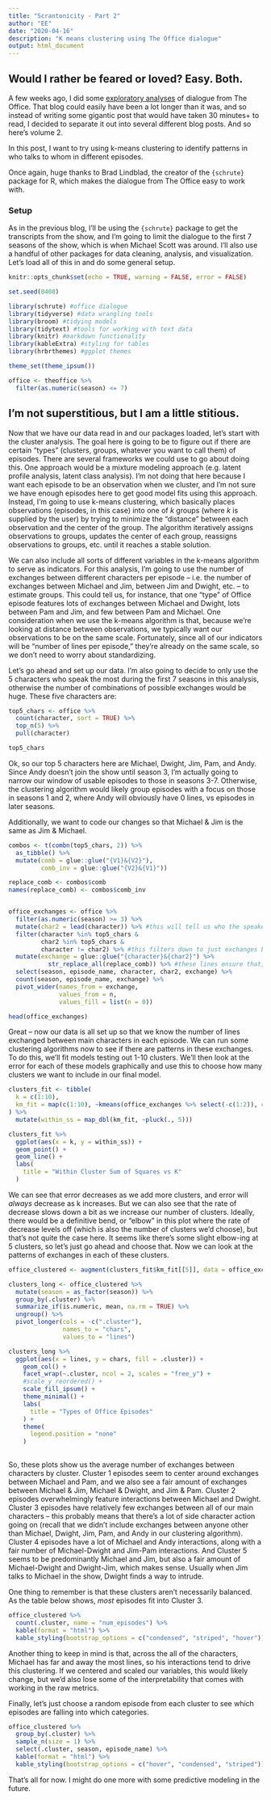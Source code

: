```yaml
---
title: "Scrantonicity - Part 2"
author: "EE"
date: "2020-04-16"
description: "K means clustering using The Office dialogue"
output: html_document
---
```


## Would I rather be feared or loved? Easy. Both.

A few weeks ago, I did some [exploratory analyses](https://eric-ekholm.netlify.com/blog/office-part1/) of dialogue from The Office. That blog could easily have been a lot longer than it was, and so instead of writing some gigantic post that would have taken 30 minutes+ to read, I decided to separate it out into several different blog posts. And so here's volume 2.

In this post, I want to try using k-means clustering to identify patterns in who talks to whom in different episodes.

Once again, huge thanks to Brad Lindblad, the creator of the `{schrute}` package for R, which makes the dialogue from The Office easy to work with.

### Setup

As in the previous blog, I'll be using the `{schrute}` package to get the transcripts from the show, and I'm going to limit the dialogue to the first 7 seasons of the show, which is when Michael Scott was around. I'll also use a handful of other packages for data cleaning, analysis, and visualization. Let's load all of this in and do some general setup.

```r
knitr::opts_chunk$set(echo = TRUE, warning = FALSE, error = FALSE)

set.seed(0408)

library(schrute) #office dialogue
library(tidyverse) #data wrangling tools
library(broom) #tidying models
library(tidytext) #tools for working with text data
library(knitr) #markdown functionality
library(kableExtra) #styling for tables
library(hrbrthemes) #ggplot themes

theme_set(theme_ipsum())

office <- theoffice %>%
  filter(as.numeric(season) <= 7)
```

## I'm not superstitious, but I am a little stitious.

Now that we have our data read in and our packages loaded, let's start with the cluster analysis. The goal here is going to be to figure out if there are certain "types" (clusters, groups, whatever you want to call them) of episodes. There are several frameworks we could use to go about doing this. One approach would be a mixture modeling approach (e.g. latent profile analysis, latent class analysis). I'm not doing that here because I want each episode to be an observation when we cluster, and I'm not sure we have enough episodes here to get good model fits using this approach. Instead, I'm going to use k-means clustering, which basically places observations (episodes, in this case) into one of _k_ groups (where _k_ is supplied by the user) by trying to minimize the "distance" between each observation and the center of the group. The algorithm iteratively assigns observations to groups, updates the center of each group, reassigns observations to groups, etc. until it reaches a stable solution.

We can also include all sorts of different variables in the k-means algorithm to serve as indicators. For this analysis, I'm going to use the number of exchanges between different characters per episode -- i.e. the number of exchanges between Michael and Jim, between Jim and Dwight, etc. -- to estimate groups. This could tell us, for instance, that one "type" of Office episode features lots of exchanges between Michael and Dwight, lots between Pam and Jim, and few between Pam and Michael. One consideration when we use the k-means algorithm is that, because we're looking at distance between observations, we typically want our observations to be on the same scale. Fortunately, since all of our indicators will be "number of lines per episode," they're already on the same scale, so we don't need to worry about standardizing.

Let's go ahead and set up our data. I'm also going to decide to only use the 5 characters who speak the most during the first 7 seasons in this analysis, otherwise the number of combinations of possible exchanges would be huge. These five characters are:

```r
top5_chars <- office %>%
  count(character, sort = TRUE) %>%
  top_n(5) %>%
  pull(character)

top5_chars
```

Ok, so our top 5 characters here are Michael, Dwight, Jim, Pam, and Andy. Since Andy doesn't join the show until season 3, I'm actually going to narrow our window of usable episodes to those in seasons 3-7. Otherwise, the clustering algorithm would likely group episodes with a focus on those in seasons 1 and 2, where Andy will obviously have 0 lines, vs episodes in later seasons.

Additionally, we want to code our changes so that Michael & Jim is the same as Jim & Michael.
```r
combos <- t(combn(top5_chars, 2)) %>%
  as_tibble() %>%
  mutate(comb = glue::glue("{V1}&{V2}"),
         comb_inv = glue::glue("{V2}&{V1}"))

replace_comb <- combos$comb
names(replace_comb) <- combos$comb_inv


office_exchanges <- office %>%
  filter(as.numeric(season) >= 3) %>%
  mutate(char2 = lead(character)) %>% #this will tell us who the speaker is talking to
  filter(character %in% top5_chars &
         char2 %in% top5_chars &
         character != char2) %>% #this filters down to just exchanges between our top 5 characters
  mutate(exchange = glue::glue("{character}&{char2}") %>%
           str_replace_all(replace_comb)) %>% #these lines ensure that, e.g. Michael & Jim is coded the same as Jim & Michael
  select(season, episode_name, character, char2, exchange) %>%
  count(season, episode_name, exchange) %>%
  pivot_wider(names_from = exchange,
              values_from = n,
              values_fill = list(n = 0))

head(office_exchanges)
```


Great -- now our data is all set up so that we know the number of lines exchanged between main characters in each episode. We can run some clustering algorithms now to see if there are patterns in these exchanges. To do this, we'll fit models testing out 1-10 clusters. We'll then look at the error for each of these models graphically and use this to choose how many clusters we want to include in our final model.

```r
clusters_fit <- tibble(
  k = c(1:10),
  km_fit = map(c(1:10), ~kmeans(office_exchanges %>% select(-c(1:2)), centers = .))
) %>%
  mutate(within_ss = map_dbl(km_fit, ~pluck(., 5)))

clusters_fit %>%
  ggplot(aes(x = k, y = within_ss)) +
  geom_point() +
  geom_line() +
  labs(
    title = "Within Cluster Sum of Squares vs K"
  )
```

We can see that error decreases as we add more clusters, and error will *always* decrease as k increases. But we can also see that the rate of decrease slows down a bit as we increase our number of clusters. Ideally, there would be a definitive bend, or "elbow" in this plot where the rate of decrease levels off (which is also the number of clusters we'd choose), but that's not quite the case here. It seems like there's some slight elbow-ing at 5 clusters, so let's just go ahead and choose that. Now we can look at the patterns of exchanges in each of these clusters.

```r
office_clustered <- augment(clusters_fit$km_fit[[5]], data = office_exchanges)

clusters_long <- office_clustered %>%
  mutate(season = as_factor(season)) %>%
  group_by(.cluster) %>%
  summarize_if(is.numeric, mean, na.rm = TRUE) %>%
  ungroup() %>%
  pivot_longer(cols = -c(".cluster"),
               names_to = "chars",
               values_to = "lines")

clusters_long %>%
  ggplot(aes(x = lines, y = chars, fill = .cluster)) +
    geom_col() +
    facet_wrap(~.cluster, ncol = 2, scales = "free_y") +
    #scale_y_reordered() +
    scale_fill_ipsum() +
    theme_minimal() +
    labs(
      title = "Types of Office Episodes"
    ) +
    theme(
      legend.position = "none"
    )
  
```

So, these plots show us the average number of exchanges between characters by cluster. Cluster 1 episodes seem to center around exchanges between Michael and Pam, and we also see a fair amount of exchanges between Michael & Jim, Michael & Dwight, and Jim & Pam. Cluster 2 episodes overwhelmingly feature interactions between Michael and Dwight. Cluster 3 episodes have relatively few exchanges between all of our main characters -- this probably means that there's a lot of side character action going on (recall that we didn't include exchanges between anyone other than Michael, Dwight, Jim, Pam, and Andy in our clustering algorithm). Cluster 4 episodes have a lot of Michael and Andy interactions, along with a fair number of Michael-Dwight and Jim-Pam interactions. And Cluster 5 seems to be predominantly Michael and Jim, but also a fair amount of Michael-Dwight and Dwight-Jim, which makes sense. Usually when Jim talks to Michael in the show, Dwight finds a way to intrude.

One thing to remember is that these clusters aren't necessarily balanced. As the table below shows, *most* episodes fit into Cluster 3.

```r
office_clustered %>%
  count(.cluster, name = "num_episodes") %>%
  kable(format = "html") %>%
  kable_styling(bootstrap_options = c("condensed", "striped", "hover"))
```

Another thing to keep in mind is that, across the all of the characters, Michael has far and away the most lines, so his interactions tend to drive this clustering. If we centered and scaled our variables, this would likely change, but we'd also lose some of the interpretability that comes with working in the raw metrics.

Finally, let's just choose a random episode from each cluster to see which episodes are falling into which categories.
```r
office_clustered %>%
  group_by(.cluster) %>%
  sample_n(size = 1) %>%
  select(.cluster, season, episode_name) %>%
  kable(format = "html") %>%
  kable_styling(bootstrap_options = c("hover", "condensed", "striped"))
```

That's all for now. I might do one more with some predictive modeling in the future.